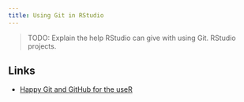 ```yaml
---
title: Using Git in RStudio
---
```


> TODO: Explain the help RStudio can give with using Git. RStudio projects.

## Links

- [Happy Git and GitHub for the useR](https://happygitwithr.com/)
